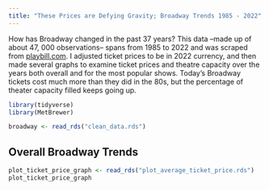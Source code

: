 ```yaml
---
title: "These Prices are Defying Gravity; Broadway Trends 1985 - 2022"
---
```


How has Broadway changed in the past 37 years? This data –made up of about 47, 000 observations– spans from 1985 to 2022 and was scraped from [playbill.com](https://www.playbill.com/). I adjusted ticket prices to be in 2022 currency, and then made several graphs to examine ticket prices and theatre capacity over the years both overall and for the most popular shows. Today's Broadway tickets cost much more than they did in the 80s, but the percentage of theater capacity filled keeps going up. 

```r
library(tidyverse)
library(MetBrewer)

broadway <- read_rds("clean_data.rds")

```

## Overall Broadway Trends

```r
plot_ticket_price_graph <- read_rds("plot_average_ticket_price.rds")
plot_ticket_price_graph
```



